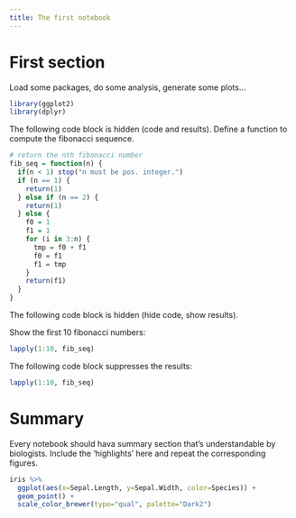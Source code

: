 ```yaml
---
title: The first notebook
---
```



# First section

Load some packages, do some analysis, generate some plots...

```r
library(ggplot2)
library(dplyr)
```

The following code block is hidden (code and results). 
Define a function to compute the fibonacci sequence. 
```r

# return the nth fibonacci number
fib_seq = function(n) {
  if(n < 1) stop("n must be pos. integer.")
  if (n == 1) {
    return(1)
  } else if (n == 2) {
    return(1)
  } else {
    f0 = 1
    f1 = 1
    for (i in 3:n) {
      tmp = f0 + f1
      f0 = f1
      f1 = tmp
    }
    return(f1)
  }
}
```

The following code block is hidden (hide code, show results). 

Show the first 10 fibonacci numbers:
```r
lapply(1:10, fib_seq)
```


The following code block suppresses the results:
```r
lapply(1:10, fib_seq)
```



# Summary
Every notebook should hava summary section that's understandable by biologists.
Include the 'highlights' here and repeat the corresponding figures.

```r
iris %>%
  ggplot(aes(x=Sepal.Length, y=Sepal.Width, color=Species)) + 
  geom_point() + 
  scale_color_brewer(type="qual", palette="Dark2")
```


